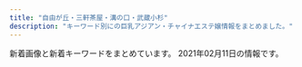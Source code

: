 ```yaml
---
title: "自由が丘・三軒茶屋・溝の口・武蔵小杉"
description: "キーワード別にの巨乳アジアン・チャイナエステ嬢情報をまとめました。"
---
```


新着画像と新着キーワードをまとめています。
2021年02月11日の情報です。

<DmmAffiliateIns />
<KeywordTable
  shops={
    [
    {
        "url": "http://www.jojo.mensnv.com/",
        "name": "JoJo",
        "keywords": {
            "85": 9,
            "88": 3,
            "D": 18,
            "86": 12,
            "\u30bb\u30af\u30b7\u30fc": 1,
            "C": 3,
            "84": 6
        },
        "img_links": [
            "http://www.jojo.mensnv.com/images/slider/01.jpg",
            "http://www.jojo.mensnv.com/files/007.jpg",
            "http://www.jojo.mensnv.com/files/006-03.jpg",
            "http://www.jojo.mensnv.com/files/013-03.jpg",
            "http://www.jojo.mensnv.com/files/004-03.jpg",
            "http://www.jojo.mensnv.com/files/012.jpg",
            "http://www.jojo.mensnv.com/files/003-02.jpg",
            "http://www.jojo.mensnv.com/files/011-02.jpg",
            "http://www.jojo.mensnv.com/files/007-02.jpg",
            "http://www.jojo.mensnv.com/images/slider/02.jpg",
            "http://www.jojo.mensnv.com/files/010-02.jpg",
            "http://www.jojo.mensnv.com/files/005-02.jpg",
            "http://www.jojo.mensnv.com/files/009-02.jpg",
            "http://www.jojo.mensnv.com/images/backlistbtn.png",
            "http://www.jojo.mensnv.com/files/006.jpg",
            "http://www.jojo.mensnv.com/files/010-03.jpg",
            "http://www.jojo.mensnv.com/files/002-03.jpg",
            "http://www.jojo.mensnv.com/files/009-03.jpg",
            "http://www.jojo.mensnv.com/files/006-02.jpg",
            "http://www.jojo.mensnv.com/files/005.jpg",
            "http://www.jojo.mensnv.com/files/014-03.jpg",
            "http://www.jojo.mensnv.com/files/013-02.jpg",
            "http://www.jojo.mensnv.com/files/014.jpg",
            "http://www.jojo.mensnv.com/images/tel.png",
            "http://www.jojo.mensnv.com/files/010.jpg",
            "http://www.jojo.mensnv.com/files/003-03.jpg",
            "http://www.jojo.mensnv.com/files/012-02.jpg",
            "http://www.jojo.mensnv.com/files/001.jpg",
            "http://www.jojo.mensnv.com/files/007-03.jpg",
            "http://www.jojo.mensnv.com/files/004-02.jpg",
            "http://www.jojo.mensnv.com/files/013.jpg",
            "http://www.jojo.mensnv.com/files/011-03.jpg",
            "http://www.jojo.mensnv.com/files/009.jpg",
            "http://www.jojo.mensnv.com/files/005-03.jpg",
            "http://www.jojo.mensnv.com/files/003.jpg",
            "http://www.jojo.mensnv.com/images/mobile.jpg",
            "http://www.jojo.mensnv.com/files/002.jpg",
            "http://www.jojo.mensnv.com/files/001-03.jpg",
            "http://www.jojo.mensnv.com/images/showCover.png",
            "http://www.jojo.mensnv.com/files/002-02.jpg",
            "http://www.jojo.mensnv.com/files/011.jpg",
            "http://www.jojo.mensnv.com/files/012-03.jpg",
            "http://www.jojo.mensnv.com/files/001-02.jpg",
            "http://www.jojo.mensnv.com/images/coverGirlParts.png",
            "http://www.jojo.mensnv.com/files/004.jpg",
            "http://www.jojo.mensnv.com/files/014-02.jpg",
            "http://www.jojo.mensnv.com/images/slider/03.jpg"
        ],
        "station": "\u4e09\u8ed2\u8336\u5c4b\u99c5\u5357\u53e3"
    },
    {
        "station": "\u99d2\u6ca2\u5927\u5b66\u99c5\u99d2\u6ca2\u516c\u5712\u53e3",
        "img_links": [
            "http://treat-msg.com/img/access/road3.jpg",
            "http://treat-msg.com/staff/miyo/01.jpg",
            "http://treat-msg.com/img/access/road5.jpg",
            "http://treat-msg.com/staff/rumi/01.jpg",
            "http://treat-msg.com/img/access/road1.jpg",
            "http://treat-msg.com/img/ttl_staff.jpg",
            "http://treat-msg.com/staff/chinatu/01.jpg",
            "http://treat-msg.com/img/mainhd.jpg",
            "http://treat-msg.com/staff/kaori/01.jpg",
            "http://treat-msg.com/staff/noa/01mb.jpg",
            "http://treat-msg.com/staff/noa/01.jpg",
            "http://treat-msg.com/staff/saki/01.jpg",
            "http://treat-msg.com/staff/rumi/01mb.jpg",
            "http://treat-msg.com/staff/mei/01.jpg",
            "http://treat-msg.com/staff/saki/01mb.jpg",
            "http://treat-msg.com/img/foot.png",
            "http://treat-msg.com/staff/chinatu/01mb.jpg",
            "http://treat-msg.com/staff/kaori/01mb.jpg",
            "http://treat-msg.com/pic/corona.jpg",
            "http://treat-msg.com/staff/riri/01mb.jpg",
            "http://treat-msg.com/img/access/road4.jpg",
            "http://treat-msg.com/img/shop/msg.png",
            "http://treat-msg.com/staff/miyo/01mb.jpg",
            "http://treat-msg.com/img/access/road2.jpg",
            "http://treat-msg.com/staff/mei/01mb.jpg",
            "http://treat-msg.com/staff/riri/01.jpg",
            "http://treat-msg.com/img/access/roaddm.png",
            "http://treat-msg.com/img/head.png",
            "http://treat-msg.com/img/access/road6.jpg",
            "http://treat-msg.com/img/mainft.jpg"
        ],
        "keywords": {},
        "name": "\u5b89\u5fc3\u5802",
        "url": "http://treat-msg.com/"
    },
    {
        "keywords": {
            "86": 2,
            "87": 1,
            "C": 2,
            "D": 3,
            "85": 2
        },
        "url": "http://www.brilliance.mesthe.com/",
        "name": "\u30d6\u30ea\u30ea\u30a2\u30f3\u30b9",
        "station": "\u4e09\u8ed2\u8336\u5c4b\u99c5\u4e16\u7530\u8c37\u901a\u308a\u53e3",
        "img_links": [
            "http://www.brilliance.mesthe.com/files/003.jpg",
            "http://www.brilliance.mesthe.com/images/new1.png",
            "http://www.brilliance.mesthe.com/files/002-02.jpg",
            "http://www.brilliance.mesthe.com/files/002-03.jpg",
            "http://www.brilliance.mesthe.com/images/shop/shop04.jpg",
            "http://www.brilliance.mesthe.com/images/pick.png",
            "http://www.brilliance.mesthe.com/files/001-03.jpg",
            "http://www.brilliance.mesthe.com/files/004-02.jpg",
            "http://www.brilliance.mesthe.com/images/zi_staff.png",
            "http://www.brilliance.mesthe.com/files/003-02.jpg",
            "http://www.brilliance.mesthe.com/images/infotiao1.jpg",
            "http://www.brilliance.mesthe.com/images/s3.jpg",
            "http://www.brilliance.mesthe.com/images/shop/shop01.jpg",
            "http://www.brilliance.mesthe.com/images/service.png",
            "http://www.brilliance.mesthe.com/files/001.jpg",
            "http://www.brilliance.mesthe.com/images/shop/shop03.jpg",
            "http://www.brilliance.mesthe.com/files/005-03.jpg",
            "http://www.brilliance.mesthe.com/images/main_bottom.png",
            "http://www.brilliance.mesthe.com/images/s2.jpg",
            "http://www.brilliance.mesthe.com/files/005.jpg",
            "http://www.brilliance.mesthe.com/files/003-03.jpg",
            "http://www.brilliance.mesthe.com/images/main_top.png",
            "http://www.brilliance.mesthe.com/files/005-02.jpg",
            "http://www.brilliance.mesthe.com/images/xian.png",
            "http://www.brilliance.mesthe.com/images/shop/shop02.jpg",
            "http://www.brilliance.mesthe.com/files/004.jpg",
            "http://www.brilliance.mesthe.com/images/s1.jpg",
            "http://www.brilliance.mesthe.com/images/tel.png",
            "http://www.brilliance.mesthe.com/files/004-03.jpg",
            "http://www.brilliance.mesthe.com/images/zi_massage.png",
            "http://www.brilliance.mesthe.com/files/001-02.jpg",
            "http://www.brilliance.mesthe.com/images/maga.jpg",
            "http://www.brilliance.mesthe.com/images/new3.png",
            "http://www.brilliance.mesthe.com/files/002.jpg"
        ]
    },
    {
        "url": "http://annex-jp.info/",
        "name": "\u305f\u3093\u307d\u307d",
        "img_links": [
            "http://annex-jp.info/images/info.png",
            "http://annex-jp.info/images/nana.jpg",
            "http://www.annex-jp.info/i/img/sayuri.jpg",
            "http://annex-jp.info/images/kp-info.jpg",
            "http://annex-jp.info/images/yoho.jpg",
            "http://annex-jp.info/images/mayumi.jpg",
            "http://annex-jp.info/images/riri.jpg",
            "http://www.annex-jp.info/i/img/nana.jpg",
            "http://annex-jp.info/images/sayuri.jpg",
            "http://www.annex-jp.info/i/img/mari.jpg",
            "http://www.annex-jp.info/i/img/yoho.jpg",
            "http://www.annex-jp.info/i/img/riri.jpg",
            "http://annex-jp.info/images/mari.jpg",
            "http://www.annex-jp.info/i/img/mayumi.jpg"
        ],
        "station": "\u81ea\u7531\u304c\u4e18\u99c5\u5317\u53e3",
        "keywords": {}
    },
    {
        "img_links": [
            "http://www.miyuki.es-relax.info/images/yoyaku.png",
            "http://www.miyuki.es-relax.info/images/sp01.jpg",
            "http://www.miyuki.es-relax.info/gals/yuri1.jpg",
            "http://www.miyuki.es-relax.info/gals/nana1.jpg",
            "http://www.miyuki.es-relax.info/images/info3.jpg",
            "http://www.miyuki.es-relax.info/images/kp01.jpg",
            "http://www.miyuki.es-relax.info/gals/yuki1.jpg",
            "http://www.miyuki.es-relax.info/images/info4.jpg",
            "http://www.miyuki.es-relax.info/images/info2.jpg",
            "http://www.miyuki.es-relax.info/images/sp03.jpg",
            "http://www.miyuki.es-relax.info/images/info1.jpg",
            "http://www.miyuki.es-relax.info/images/sp02.jpg"
        ],
        "station": "\u5927\u5ca1\u5c71\u99c5",
        "name": "\u30de\u30c3\u30b5\u30fc\u30b8\u306e\u66d9",
        "url": "http://www.miyuki.es-relax.info/",
        "keywords": {}
    },
    {
        "keywords": {
            "C": 7,
            "93": 1,
            "83": 3,
            "86": 5,
            "85": 5,
            "87": 8,
            "88": 4,
            "E": 12,
            "D": 14,
            "84": 2,
            "82": 3,
            "89": 2
        },
        "station": "\u4e8c\u5b50\u7389\u5ddd\u99c5\u897f\u53e3",
        "name": "\u697d\u3057\u3044",
        "url": "http://tanoshii.jpn.mn/",
        "img_links": [
            "http://tanoshii.jpn.mn/photos/sites/76/2020/02/2020022603284068.jpg",
            "http://tanoshii.jpn.mn/photos/sites/76/2020/12/2020122501502779.jpg",
            "http://tanoshii.jpn.mn/photos/sites/76/2020/02/2020022603283463.jpg",
            "http://tanoshii.jpn.mn/images/link_nav03.jpg",
            "http://tanoshii.jpn.mn/photos/sites/76/2020/03/202003090333270.jpg",
            "http://tanoshii.jpn.mn/images/link_nav02.jpg",
            "http://tanoshii.jpn.mn/photos/sites/76/2020/11/2020112407093420.jpg",
            "http://tanoshii.jpn.mn/images/info1.jpg",
            "http://tanoshii.jpn.mn/images/side_link.jpg",
            "http://tanoshii.jpn.mn/photos/sites/76/2020/12/2020120904441346.jpg",
            "http://tanoshii.jpn.mn/photos/sites/76/2020/06/2020061605184178.jpg",
            "http://tanoshii.jpn.mn/images/link_nav04.jpg",
            "http://tanoshii.jpn.mn/photos/sites/76/2020/11/2020112902000038.jpg",
            "http://tanoshii.jpn.mn/photos/sites/76/2020/11/2020110307113062.jpg",
            "http://tanoshii.jpn.mn/photos/sites/76/2021/01/2021011304151051.jpg",
            "http://tanoshii.jpn.mn/images/top_slider01.jpg",
            "http://tanoshii.jpn.mn/photos/sites/76/2020/09/2020090307211283.jpg",
            "http://tanoshii.jpn.mn/photos/sites/76/2021/01/2021012605371183.jpg",
            "http://tanoshii.jpn.mn/photos/sites/76/2020/12/2020120901212835.jpg",
            "http://tanoshii.jpn.mn/photos/sites/76/2020/08/2020081201584255.jpg",
            "http://tanoshii.jpn.mn/photos/sites/76/2020/12/2020122205012857.jpg",
            "http://tanoshii.jpn.mn/photos/sites/76/2020/01/2020012908322311.jpg",
            "http://tanoshii.jpn.mn/photos/sites/76/2019/12/201912140913237.jpg",
            "http://tanoshii.jpn.mn/photos/sites/76/2020/02/2020020601144618.jpg",
            "http://tanoshii.jpn.mn/photos/sites/76/2020/01/2020010206122496.jpg",
            "http://tanoshii.jpn.mn/photos/sites/76/2020/05/2020052603000345.jpg",
            "http://tanoshii.jpn.mn/photos/sites/76/2020/12/2020121807285563.jpg",
            "http://tanoshii.jpn.mn/photos/sites/76/2019/12/2019121409131966.jpg",
            "http://tanoshii.jpn.mn/photos/sites/76/2020/11/2020111603281212.jpg",
            "http://tanoshii.jpn.mn/images/link_nav06.jpg",
            "http://tanoshii.jpn.mn/photos/sites/76/2020/09/2020092006290275.jpg",
            "http://tanoshii.jpn.mn/photos/sites/76/2020/12/202012240922577.jpg",
            "http://tanoshii.jpn.mn/photos/sites/76/2020/10/2020102803545189.jpg",
            "http://tanoshii.jpn.mn/photos/sites/76/2020/07/2020071004194210.jpg",
            "http://tanoshii.jpn.mn/photos/sites/76/2021/01/2021012605370415.jpg",
            "http://tanoshii.jpn.mn/images/top.png",
            "http://tanoshii.jpn.mn/photos/sites/76/2020/04/2020040401245819.jpg",
            "http://tanoshii.jpn.mn/photos/sites/76/2020/09/2020093003412015.jpg",
            "http://tanoshii.jpn.mn/photos/sites/76/2021/01/2021010305174759.jpg",
            "http://tanoshii.jpn.mn/photos/sites/76/2020/12/202012060340027.jpg",
            "http://tanoshii.jpn.mn/images/side_tel.jpg",
            "http://tanoshii.jpn.mn/images/info2.jpg",
            "http://tanoshii.jpn.mn/photos/sites/76/2020/01/2020011207465354.jpg",
            "http://tanoshii.jpn.mn/photos/sites/76/2020/05/2020051702011714.jpg",
            "http://tanoshii.jpn.mn/photos/sites/76/2020/01/2020012603560666.jpg",
            "http://tanoshii.jpn.mn/photos/sites/76/2020/09/2020090800560727.jpg",
            "http://tanoshii.jpn.mn/images/top_slider02.jpg",
            "http://tanoshii.jpn.mn/images/side_mobile.jpg",
            "http://tanoshii.jpn.mn/photos/sites/76/2020/06/2020060701410487.jpg",
            "http://tanoshii.jpn.mn/photos/sites/76/2020/04/2020041703571830.jpg",
            "http://tanoshii.jpn.mn/photos/sites/76/2020/01/2020012603561216.jpg",
            "http://tanoshii.jpn.mn/photos/sites/76/2020/06/2020061605184059.jpg",
            "http://tanoshii.jpn.mn/photos/sites/76/2020/10/2020101305315556.jpg",
            "http://tanoshii.jpn.mn/photos/sites/76/2020/09/2020090803135392.jpg",
            "http://tanoshii.jpn.mn/photos/sites/76/2019/12/2019121409132141.jpg",
            "http://tanoshii.jpn.mn/photos/sites/76/2020/07/2020071004330148.jpg",
            "http://tanoshii.jpn.mn/photos/sites/76/2020/01/2020011710434680.jpg",
            "http://tanoshii.jpn.mn/photos/sites/76/2019/12/2019122801334276.jpg",
            "http://tanoshii.jpn.mn/photos/sites/76/2021/02/2021020904591631.jpg",
            "http://tanoshii.jpn.mn/images/link_nav07.jpg",
            "http://tanoshii.jpn.mn/photos/sites/76/2019/12/2019121409132447.jpg",
            "http://tanoshii.jpn.mn/photos/sites/76/2021/01/2021011304145677.jpg",
            "http://tanoshii.jpn.mn/photos/sites/76/2020/09/2020093003412655.jpg",
            "http://tanoshii.jpn.mn/photos/sites/76/2019/12/2019121409132124.jpg",
            "http://tanoshii.jpn.mn/images/info3.jpg",
            "http://tanoshii.jpn.mn/photos/sites/76/2019/12/201912280133413.jpg",
            "http://tanoshii.jpn.mn/images/link_nav01.jpg",
            "http://tanoshii.jpn.mn/photos/sites/76/2020/08/2020082903370364.jpg",
            "http://tanoshii.jpn.mn/images/sp_top.jpg",
            "http://tanoshii.jpn.mn/photos/sites/76/2020/08/2020080507421162.jpg",
            "http://tanoshii.jpn.mn/images/link_nav05.jpg",
            "http://tanoshii.jpn.mn/photos/sites/76/2020/12/2020120904423083.jpg",
            "http://tanoshii.jpn.mn/photos/sites/76/2020/03/2020032803325898.jpg",
            "http://tanoshii.jpn.mn/images/ico01.png",
            "http://tanoshii.jpn.mn/photos/sites/76/2020/05/2020051702012070.jpg"
        ]
    },
    {
        "keywords": {},
        "img_links": [
            "http://b-berry.work/images/s1.png",
            "http://b-berry.work/images/rec2.jpg",
            "http://b-berry.work/images/2.jpg",
            "http://b-berry.work/images/1.jpg",
            "http://b-berry.work/images/rec1.jpg",
            "http://b-berry.work/images/news.jpg",
            "http://b-berry.work/img/yuri1.jpg",
            "http://b-berry.work/img/maya1.jpg",
            "http://b-berry.work/staff/maya.jpg",
            "http://b-berry.work/images/interior_t.jpg",
            "http://b-berry.work/images/ac2.jpg",
            "http://b-berry.work/images/sys.jpg",
            "http://b-berry.work/images/int1.jpg",
            "http://b-berry.work/images/tg.jpg",
            "http://b-berry.work/images/3.jpg",
            "http://b-berry.work/images/head.jpg",
            "http://b-berry.work/staff/yuri.jpg",
            "http://b-berry.work/images/int2.jpg",
            "http://b-berry.work/images/staff_t.jpg",
            "http://b-berry.work/staff/mona.jpg",
            "http://b-berry.work/img/mona1.jpg",
            "http://b-berry.work/images/ac1.jpg"
        ],
        "url": "http://b-berry.work/",
        "station": "\u81ea\u7531\u304c\u4e18\u99c5\u5317\u53e3",
        "name": "\u30d6\u30eb\u30fc\u30d9\u30ea\u30fc"
    },
    {
        "station": "\u7528\u8cc0\u99c5\u6771\u53e3",
        "url": "http://www.wqiowaz.site/",
        "keywords": {
            "F": 4,
            "D": 3,
            "86": 1,
            "84": 2,
            "94": 4
        },
        "name": "Sweet",
        "img_links": [
            "http://www.wqiowaz.site/picture/m-top003.jpg",
            "http://www.wqiowaz.site/uploads/201008/1-20100Q55522V7.jpg",
            "http://www.wqiowaz.site/uploads/200629/1-200629103104120.jpg",
            "http://www.wqiowaz.site/uploads/200630/1-200630094K4325.jpg",
            "http://www.wqiowaz.site/picture/m-head01.jpg",
            "http://www.wqiowaz.site/uploads/200629/1-200629103142X4.jpg",
            "http://www.wqiowaz.site/picture/m-top004.jpg",
            "http://www.wqiowaz.site/uploads/200914/1-200914164443K1.jpg",
            "http://www.wqiowaz.site/picture/cam-01.jpg",
            "http://www.wqiowaz.site/uploads/200629/1-200629103204442.jpg",
            "http://www.wqiowaz.site/picture/call.png",
            "http://www.wqiowaz.site/picture/foot01.jpg",
            "http://www.wqiowaz.site/uploads/201008/1-20100Q5541T55.jpg",
            "http://www.wqiowaz.site/uploads/201008/1-20100Q5550EL.jpg",
            "http://www.wqiowaz.site/uploads/200914/1-20091416442NT.jpg",
            "http://www.wqiowaz.site/uploads/200630/1-200630094H5294.jpg",
            "http://www.wqiowaz.site/uploads/201008/1-20100Q55403531.jpg"
        ]
    },
    {
        "url": "http://kagayaki.jpn.cm/",
        "img_links": [
            "http://kagayaki.jpn.cm/images/room6.jpg",
            "http://kagayaki.jpn.cm/images/room2.jpg",
            "http://kagayaki.jpn.cm/photos/sites/35/2016/09/637893871729784570.jpg",
            "http://kagayaki.jpn.cm/images/staff0.jpg",
            "http://kagayaki.jpn.cm/images/bj3.png",
            "http://kagayaki.jpn.cm/photos/sites/35/2016/11/11.jpg",
            "http://kagayaki.jpn.cm/images/staff_line.png",
            "http://kagayaki.jpn.cm/photos/sites/35/2016/08/staff32.jpg",
            "http://kagayaki.jpn.cm/photos/sites/35/2016/08/staff3.jpg",
            "http://kagayaki.jpn.cm/images/end1.jpg",
            "http://kagayaki.jpn.cm/images/room3.jpg",
            "http://kagayaki.jpn.cm/photos/sites/35/2020/10/2020100418535814.jpg",
            "http://kagayaki.jpn.cm/photos/sites/35/2019/09/2019092518230998.jpg",
            "http://kagayaki.jpn.cm/images/girl-z1.jpg",
            "http://kagayaki.jpn.cm/photos/sites/35/2016/11/1.jpg",
            "http://kagayaki.jpn.cm/images/mobile2.jpg",
            "http://kagayaki.jpn.cm/images/room4.jpg",
            "http://kagayaki.jpn.cm/photos/sites/35/2016/11/12.jpg",
            "http://kagayaki.jpn.cm/images/girl-z2.jpg",
            "http://kagayaki.jpn.cm/images/room1.jpg",
            "http://kagayaki.jpn.cm/images/room5.jpg",
            "http://kagayaki.jpn.cm/images/top.jpg",
            "http://kagayaki.jpn.cm/photos/sites/35/2017/11/2017110107513579.jpg",
            "http://kagayaki.jpn.cm/images/mobile.jpg"
        ],
        "keywords": {
            "86": 5,
            "87": 2,
            "E": 1,
            "84": 1,
            "C": 17,
            "D": 6
        },
        "name": "\u661f\u306e\u8f1d\u304d",
        "station": "\u4e09\u8ed2\u8336\u5c4b\u99c5\u5317\u53e3"
    },
    {
        "keywords": {
            "C": 14
        },
        "name": "\u697d\u697d\u5c4b",
        "img_links": [
            "http://ms-rlx.com/img/youtube.jpg",
            "http://ms-rlx.com/img/ttl_tnew.png",
            "http://ms-rlx.com/img/access/road01.jpg",
            "http://ms-rlx.com/staff/milk/01mb.jpg",
            "http://ms-rlx.com/img/ttl_rec.png",
            "http://ms-rlx.com/staff/milk/01.jpg",
            "http://ms-rlx.com/staff/sachan/01.jpg",
            "http://ms-rlx.com/staff/sachan/01mb.jpg",
            "http://ms-rlx.com/img/ttl_concept.png",
            "http://ms-rlx.com/staff/momo/01mb.jpg",
            "http://ms-rlx.com/img/ttl_staff.png",
            "http://ms-rlx.com/i/files/homeimg.jpg",
            "http://ms-rlx.com/img/access/road03.jpg",
            "http://ms-rlx.com/staff/ruri/01mb.jpg",
            "http://ms-rlx.com/img/ttl_mobile.png",
            "http://ms-rlx.com/staff/ringo/01mb.jpg",
            "http://ms-rlx.com/img/msgbtn.png",
            "http://ms-rlx.com/staff/ruri/01.jpg",
            "http://ms-rlx.com/staff/momo/01.jpg",
            "http://ms-rlx.com/pic/head.png",
            "http://ms-rlx.com/staff/ringo/01.jpg",
            "http://ms-rlx.com/img/access/road02.jpg",
            "http://ms-rlx.com/img/att.png"
        ],
        "station": "\u81ea\u7531\u304c\u4e18\u99c5\u5357\u53e3",
        "url": "http://ms-rlx.com/"
    },
    {
        "station": "\u5b66\u82b8\u5927\u5b66\u99c5\u6771\u53e3",
        "keywords": {
            "C": 2
        },
        "name": "\u5fc3\u697d",
        "img_links": [
            "http://ms-shinraku.com/staff/yuki/01.jpg",
            "http://ms-shinraku.com/staff/kanako/01.jpg",
            "http://ms-shinraku.com/i/files/homeimg.jpg",
            "http://ms-shinraku.com/img/ttl_staff.png",
            "http://ms-shinraku.com/staff/ayumi/01.jpg",
            "http://ms-shinraku.com/img/foot.png",
            "http://ms-shinraku.com/staff/momoka/01.jpg",
            "http://ms-shinraku.com/pic/head.jpg",
            "http://ms-shinraku.com/pic/topimg2.jpg",
            "http://ms-shinraku.com/pic/topimg1.jpg",
            "http://ms-shinraku.com/staff/mari/01.jpg",
            "http://ms-shinraku.com/staff/ran/01.jpg"
        ],
        "url": "http://ms-shinraku.com/"
    },
    {
        "name": "For You",
        "img_links": [],
        "url": "https://fy.uouono.com",
        "station": "\u4e8c\u5b50\u7389\u5ddd\u99c5",
        "keywords": {}
    },
    {
        "keywords": {},
        "url": "http://koibito.ies.bz/",
        "name": "\u604b\u4eba",
        "img_links": [],
        "station": "\u4e8c\u5b50\u7389\u5ddd\u99c5\u6771\u53e3"
    },
    {
        "url": "http://relaxation-soil.net/",
        "station": "\u4e0a\u91ce\u6bdb\u99c5",
        "img_links": [
            "http://relaxation-soil.net/images/1.jpg",
            "http://relaxation-soil.net/images/1s.jpg"
        ],
        "keywords": {},
        "name": "\u30bd\u30a4\u30eb"
    },
    {
        "img_links": [
            "http://in-esthe.com/you/images/r-1.jpg",
            "http://in-esthe.com/you/images/p-11.jpg",
            "http://in-esthe.com/you/images/p-3.jpg",
            "http://in-esthe.com/you/images/p-4.jpg",
            "http://in-esthe.com/you/images/p-10.jpg",
            "http://in-esthe.com/you/images/p-8.jpg",
            "http://cdn.dino-es.com/images/logo/468x60DinoEs.png",
            "http://in-esthe.com/you/images/p-9.jpg",
            "http://in-esthe.com/you/images/p-0.jpg",
            "http://in-esthe.com/you/images/p-7.jpg",
            "http://in-esthe.com/you/images/fla.jpg",
            "http://in-esthe.com/you/images/p-5.jpg",
            "http://in-esthe.com/you/images/mo.png",
            "http://in-esthe.com/you/images/r-2.jpg",
            "http://in-esthe.com/you/images/botton.jpg"
        ],
        "url": "http://in-esthe.com/you/",
        "name": "\u60a0",
        "keywords": {},
        "station": "\u5b66\u82b8\u5927\u5b66\u99c5\u6771\u53e3"
    },
    {
        "keywords": {},
        "url": "http://www.sertyuin.xyz/",
        "name": "\u521d\u604b",
        "img_links": [],
        "station": "\u4e8c\u5b50\u7389\u5ddd\u99c5\u897f\u53e3"
    },
    {
        "keywords": {},
        "name": "\u6625\u306e\u604b",
        "url": "http://www.es-flower.link/",
        "img_links": [
            "http://www.es-flower.link/images/head.jpg",
            "http://www.es-flower.link/images/rec1.png",
            "http://www.es-flower.link/sp/images/head.png",
            "http://www.es-flower.link/images/mobile.jpg",
            "http://www.es-flower.link/img/koyuki1.jpg",
            "http://www.es-flower.link/sp/images/rec1.jpg",
            "http://www.es-flower.link/sp/images/staff_t.jpg",
            "http://www.es-flower.link/sp/images/tel.jpg",
            "http://www.es-flower.link/sp/images/news.jpg",
            "http://www.es-flower.link/sp/images/6.jpg",
            "http://www.es-flower.link/sp/menu/interior.jpg",
            "http://www.es-flower.link/sp/images/1.jpg",
            "http://www.es-flower.link/sp/img/yume1.jpg",
            "http://www.es-flower.link/img/arisa1.jpg",
            "http://www.es-flower.link/images/int1.png",
            "http://www.es-flower.link/img/huyumi1.jpg",
            "http://www.es-flower.link/images/ta.jpg",
            "http://www.es-flower.link/images/6.jpg",
            "http://www.es-flower.link/img/yume1.jpg",
            "http://www.es-flower.link/sp/images/interior_t.jpg",
            "http://www.es-flower.link/sp/images/footer.jpg",
            "http://www.es-flower.link/sp/images/int1.jpg",
            "http://www.es-flower.link/img/nene1.jpg",
            "http://www.es-flower.link/sp/images/ac1.jpg",
            "http://www.es-flower.link/sp/images/pc.jpg",
            "http://www.es-flower.link/images/4.jpg",
            "http://www.es-flower.link/images/info.jpg",
            "http://www.es-flower.link/images/5.jpg",
            "http://www.es-flower.link/sp/images/time.jpg",
            "http://www.es-flower.link/images/interior_t.jpg",
            "http://www.es-flower.link/sp/images/3.jpg",
            "http://www.es-flower.link/sp/images/top.jpg",
            "http://www.es-flower.link/images/2.jpg",
            "http://www.es-flower.link/sp/images/2.jpg",
            "http://www.es-flower.link/sp/images/sisu_t.jpg",
            "http://www.es-flower.link/sp/img/koyuki1.jpg",
            "http://www.es-flower.link/sp/images/rec3.jpg",
            "http://www.es-flower.link/sp/images/rec2.jpg",
            "http://www.es-flower.link/sp/images/5.jpg",
            "http://www.es-flower.link/images/rec2.jpg",
            "http://www.es-flower.link/sp/img/arisa1.jpg",
            "http://www.es-flower.link/sp/images/4.jpg",
            "http://www.es-flower.link/sp/img/mizuki1.jpg",
            "http://www.es-flower.link/sp/menu/top.jpg",
            "http://www.es-flower.link/sp/img/nene1.jpg",
            "http://www.es-flower.link/sp/images/sys1.jpg",
            "http://www.es-flower.link/images/staff_t.jpg",
            "http://www.es-flower.link/sp/images/sys3.jpg",
            "http://www.es-flower.link/sp/images/sisu.jpg",
            "http://www.es-flower.link/sp/images/newsb.png",
            "http://www.es-flower.link/images/sys.png",
            "http://www.es-flower.link/sp/images/sys2.jpg",
            "http://www.es-flower.link/img/mizuki1.jpg",
            "http://www.es-flower.link/images/3.jpg",
            "http://www.es-flower.link/images/news.jpg",
            "http://www.es-flower.link/images/sm.jpg",
            "http://www.es-flower.link/sp/img/huyumi1.jpg",
            "http://www.es-flower.link/sp/images/int2.jpg",
            "http://www.es-flower.link/images/int2.png",
            "http://www.es-flower.link/images/1.jpg",
            "http://www.es-flower.link/sp/menu/staff.jpg"
        ],
        "station": "\u81ea\u7531\u304c\u4e18\u99c5\u5317\u53e3"
    },
    {
        "station": "\u90fd\u7acb\u5927\u5b66\u99c5",
        "img_links": [
            "http://www.sakura.esraku.com/files/009.jpg",
            "http://www.sakura.esraku.com/photo_news/upimg/192295fbde78dddd71_0.jpg",
            "http://www.sakura.esraku.com/photo_news/upimg/282545f76dfd1996d7_0.jpg",
            "http://www.sakura.esraku.com/files/003.jpg",
            "http://www.sakura.esraku.com/files/005.jpg",
            "http://www.sakura.esraku.com/files/007.jpg",
            "http://www.sakura.esraku.com/photo_news/upimg/221315f853e86bfad8_0.jpg",
            "http://www.sakura.esraku.com/files/004.jpg",
            "http://www.sakura.esraku.com/photo_news/upimg/508775f63081046140_0.jpg",
            "http://www.sakura.esraku.com/files/001.jpg",
            "http://www.sakura.esraku.com/images/lineyoyaku.jpg",
            "http://www.sakura.esraku.com/files/010.jpg",
            "http://www.sakura.esraku.com/images/top.png",
            "http://www.sakura.esraku.com/photo_news/upimg/921745f718627cc259_0.jpg",
            "http://www.sakura.esraku.com/images/s_staff.jpg",
            "http://www.sakura.esraku.com/files/008.jpg",
            "http://www.sakura.esraku.com/files/006.jpg",
            "http://www.sakura.esraku.com/images/mobile.jpg",
            "http://www.sakura.esraku.com/files/002.jpg",
            "http://www.sakura.esraku.com/photo_news/upimg/5052160124f368954b_0.jpg",
            "http://www.sakura.esraku.com/images/s_link.jpg"
        ],
        "url": "http://www.sakura.esraku.com/",
        "keywords": {
            "\u30bb\u30af\u30b7\u30fc": 1,
            "C": 22,
            "D": 16,
            "87": 14
        },
        "name": "\u685c"
    },
    {
        "keywords": {
            "D": 4,
            "C": 4,
            "E": 2
        },
        "name": "Clair \uff5e\u30af\u30ec\u30fc\u30eb\uff5e",
        "img_links": [
            "http://clair.work/images/head_interior.jpg",
            "http://clair.work/images/icon_ranking_02.png",
            "http://clair.work/staff/ayaka1.jpg",
            "http://clair.work/images/mainvisual_01.jpg",
            "http://clair.work/images/recruit/point_05.png",
            "http://clair.work/images/icon_ranking_05.png",
            "http://clair.work/staff/humi2.jpg",
            "http://clair.work/images/icon_ranking_03.png",
            "http://clair.work/images/recruit/point_06.png",
            "http://clair.work/images/icon_new.png",
            "http://clair.work/images/icon_ranking_01.png",
            "http://clair.work/images/mainvisual_02_s.jpg",
            "http://clair.work/images/recruit/sp_mainvisual.jpg",
            "http://clair.work/images/icon_ranking_04.png",
            "http://clair.work/images/recruit/nagare_07.png",
            "http://clair.work/staff/humi1.jpg",
            "http://clair.work/images/sw_tel.png",
            "http://clair.work/images/recruit/point_07.png",
            "http://clair.work/images/recruit/point_09.png",
            "http://clair.work/staff/yua1.jpg",
            "http://clair.work/images/recruit/point_03.png",
            "http://clair.work/images/no_image.jpg",
            "http://clair.work/images/mainvisual_02.jpg",
            "http://clair.work/images/recruit/point_04.png",
            "http://clair.work/images/recruit/message_03.png",
            "http://clair.work/images/recruit/nagare_06.png",
            "http://clair.work/images/head_therapist.jpg",
            "http://clair.work/images/sw_home.png",
            "http://clair.work/images/recruit/nagare_05.png",
            "http://clair.work/images/recruit/nagare_01.jpg",
            "http://clair.work/images/trigger.jpg",
            "http://clair.work/staff/kasumi1.jpg",
            "http://clair.work/images/recruit/point_08.png",
            "http://clair.work/images/recruit/req_03.jpg",
            "http://clair.work/images/mainvisual_01_s.jpg",
            "http://clair.work/images/recruit/nagare_03.jpg",
            "http://clair.work/staff/mayu1.jpg",
            "http://clair.work/images/recruit/nagare_02.jpg"
        ],
        "url": "http://clair.work/",
        "station": "\u5b66\u82b8\u5927\u5b66\u99c5\u897f\u53e3"
    }
]
}
/>
<DmmAffiliateScript />
